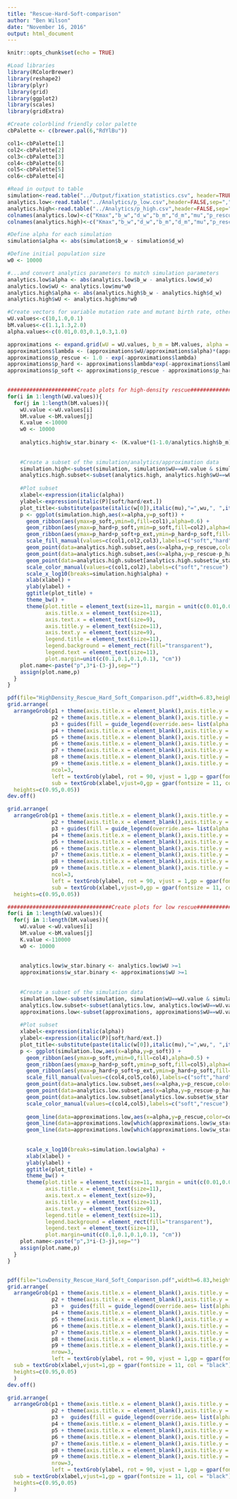 ```yaml
---
title: "Rescue-Hard-Soft-comparison"
author: "Ben Wilson"
date: "November 16, 2016"
output: html_document
---
```


```r
knitr::opts_chunk$set(echo = TRUE)
```

```r
#Load libraries
library(RColorBrewer)
library(reshape2)
library(plyr)
library(grid)
library(ggplot2)
library(scales)
library(gridExtra)

#Create colorblind friendly color palette
cbPalette <- c(brewer.pal(6,"RdYlBu"))

col1<-cbPalette[1]
col2<-cbPalette[2]
col3<-cbPalette[3]
col4<-cbPalette[6]
col5<-cbPalette[5]
col6<-cbPalette[4]

```


```r
#Read in output to table
simulation<-read.table("../Output/fixation_statistics.csv", header=TRUE, sep=",")
analytics.low<-read.table("../Analytics/p_low.csv",header=FALSE,sep=",")
analytics.high<-read.table("../Analytics/p_high.csv",header=FALSE,sep=",")
colnames(analytics.low)<-c("Kmax","b_w","d_w","b_m","d_m","mu","p_rescue","p_hard")
colnames(analytics.high)<-c("Kmax","b_w","d_w","b_m","d_m","mu","p_rescue","p_hard")
```

```r
#Define alpha for each simulation
simulation$alpha <- abs(simulation$b_w - simulation$d_w)

#Define initial population size
w0 <- 10000

#...and convert analytics parameters to match simulation parameters
analytics.low$alpha <- abs(analytics.low$b_w - analytics.low$d_w)
analytics.low$wU <- analytics.low$mu*w0
analytics.high$alpha <- abs(analytics.high$b_w - analytics.high$d_w)
analytics.high$wU <- analytics.high$mu*w0

#Create vectors for variable mutation rate and mutant birth rate, other parameters explored
wU.values<-c(10,1.0,0.1)
bM.values<-c(1.1,1.3,2.0)
alpha.values<-c(0.01,0.03,0.1,0.3,1.0)

```

```r
approximations <- expand.grid(wU = wU.values, b_m = bM.values, alpha = alpha.values)
approximations$lambda <- (approximations$wU/approximations$alpha)*(approximations$b_m - 1.0)
approximations$p_rescue <- 1.0 - exp(-approximations$lambda)
approximations$p_hard <- approximations$lambda*exp(-approximations$lambda)
approximations$p_soft <- approximations$p_rescue - approximations$p_hard
  
```

```r

######################Create plots for high-density rescue#############################
for(i in 1:length(wU.values)){
  for(j in 1:length(bM.values)){
    wU.value <-wU.values[i]
    bM.value <-bM.values[j]
    K.value <-10000
    w0 <- 10000
    
    analytics.high$w_star.binary <- (K.value*(1-1.0/analytics.high$b_m))*analytics.high$wU/w0 >=1 
    
    
    #Create a subset of the simulation/analytics/approximation data
    simulation.high<-subset(simulation, simulation$wU==wU.value & simulation$b_m==bM.value & simulation$Kmax==K.value, select=c(p_soft,p_hard,p_ext,alpha))
    analytics.high.subset<-subset(analytics.high, analytics.high$wU==wU.value & analytics.high$b_m==bM.value, select=c(p_hard,p_rescue,alpha,w_star.binary))
    
    #Plot subset
    xlabel<-expression(italic(alpha))
    ylabel<-expression(italic(P)[soft/hard/ext.])
    plot_title<-substitute(paste(italic(w[0]),italic(mu),"=",wu,", ",italic(b[m]),"=",bm),list(wu=wU.value,bm=bM.value))
    p <- ggplot(simulation.high,aes(x=alpha,y=p_soft)) +
      geom_ribbon(aes(ymax=p_soft,ymin=0,fill=col1),alpha=0.6) + 
      geom_ribbon(aes(ymax=p_hard+p_soft,ymin=p_soft,fill=col2),alpha=0.6) +
      geom_ribbon(aes(ymax=p_hard+p_soft+p_ext,ymin=p_hard+p_soft,fill=col3),alpha=0.6)  +
      scale_fill_manual(values=c(col1,col2,col3),labels=c("soft","hard","ext."),name="Simulation") +
      geom_point(data=analytics.high.subset,aes(x=alpha,y=p_rescue,color=col2),size =3) +
      geom_point(data=analytics.high.subset,aes(x=alpha,y=p_rescue-p_hard,color=col1),size=3,shape=21) +
      geom_point(data=analytics.high.subset[analytics.high.subset$w_star.binary==TRUE,],aes(x=alpha,y=p_rescue-p_hard),color=col1,size=3,shape=21,fill=col1) +
      scale_color_manual(values=c(col1,col2),labels=c("soft","rescue"),name="Analysis") +
      scale_x_log10(breaks=simulation.high$alpha) +
      xlab(xlabel) +
      ylab(ylabel) +
      ggtitle(plot_title) +
      theme_bw() +
      theme(plot.title = element_text(size=11, margin = unit(c(0.01,0.01,0.01,0.01), "cm")),
            axis.title.x = element_text(size=11),
            axis.text.x = element_text(size=9), 
            axis.title.y = element_text(size=11),
            axis.text.y = element_text(size=9),
            legend.title = element_text(size=11),
            legend.background = element_rect(fill="transparent"),
            legend.text = element_text(size=11),
            plot.margin=unit(c(0.1,0.1,0.1,0.1), "cm"))
    plot.name<-paste("p",3*i-(3-j),sep="")
    assign(plot.name,p)
  }
}

pdf(file="HighDensity_Rescue_Hard_Soft_Comparison.pdf",width=6.83,height=7,paper="special")
grid.arrange(
  arrangeGrob(p1 + theme(axis.title.x = element_blank(),axis.title.y = element_blank(),legend.position="none"),
              p2 + theme(axis.title.x = element_blank(),axis.title.y = element_blank(),legend.position="none"),
              p3 + guides(fill = guide_legend(override.aes= list(alpha = 0.5))) + theme(axis.title.x = element_blank(),axis.title.y = element_blank(), legend.box = "horizontal", legend.position=c(0.5,0.4)),
              p4 + theme(axis.title.x = element_blank(),axis.title.y = element_blank(),legend.position="none"),
              p5 + theme(axis.title.x = element_blank(),axis.title.y = element_blank(),legend.position="none"),
              p6 + theme(axis.title.x = element_blank(),axis.title.y = element_blank(),legend.position="none"),
              p7 + theme(axis.title.x = element_blank(),axis.title.y = element_blank(),legend.position="none"),
              p8 + theme(axis.title.x = element_blank(),axis.title.y = element_blank(),legend.position="none"),
              p9 + theme(axis.title.x = element_blank(),axis.title.y = element_blank(),legend.position="none"), 
              ncol=3,
              left = textGrob(ylabel, rot = 90, vjust = 1,gp = gpar(fontsize = 11, col = "black"))),
              sub = textGrob(xlabel,vjust=0,gp = gpar(fontsize = 11, col = "black")),
  heights=c(0.95,0.05))
dev.off()

grid.arrange(
  arrangeGrob(p1 + theme(axis.title.x = element_blank(),axis.title.y = element_blank(),legend.position="none"),
              p2 + theme(axis.title.x = element_blank(),axis.title.y = element_blank(),legend.position="none"),
              p3 + guides(fill = guide_legend(override.aes= list(alpha = 0.5))) + theme(axis.title.x = element_blank(),axis.title.y = element_blank(), legend.box = "horizontal", legend.position=c(0.5,0.4)),
              p4 + theme(axis.title.x = element_blank(),axis.title.y = element_blank(),legend.position="none"),
              p5 + theme(axis.title.x = element_blank(),axis.title.y = element_blank(),legend.position="none"),
              p6 + theme(axis.title.x = element_blank(),axis.title.y = element_blank(),legend.position="none"),
              p7 + theme(axis.title.x = element_blank(),axis.title.y = element_blank(),legend.position="none"),
              p8 + theme(axis.title.x = element_blank(),axis.title.y = element_blank(),legend.position="none"),
              p9 + theme(axis.title.x = element_blank(),axis.title.y = element_blank(),legend.position="none"), 
              ncol=3,
              left = textGrob(ylabel, rot = 90, vjust = 1,gp = gpar(fontsize = 11, col = "black"))),
              sub = textGrob(xlabel,vjust=0,gp = gpar(fontsize = 11, col = "black")),
  heights=c(0.95,0.05))

```


```r

#################################Create plots for low rescue###########################
for(i in 1:length(wU.values)){
  for(j in 1:length(bM.values)){
    wU.value <-wU.values[i]
    bM.value <-bM.values[j]
    K.value <-110000
    w0 <- 10000
    
    
    analytics.low$w_star.binary <- analytics.low$wU >=1
    approximations$w_star.binary <- approximations$wU >=1
    
    
    #Create a subset of the simulation data
    simulation.low<-subset(simulation, simulation$wU==wU.value & simulation$b_m==bM.value & simulation$Kmax==K.value, select=c(p_soft,p_hard,p_ext,alpha))
    analytics.low.subset<-subset(analytics.low, analytics.low$wU==wU.value & analytics.low$b_m==bM.value, select=c(p_hard,p_rescue,alpha,w_star.binary))
    approximations.low<-subset(approximations, approximations$wU==wU.value & approximations$b_m==bM.value, select=c(p_hard,p_rescue,alpha,w_star.binary))
    
    #Plot subset
    xlabel<-expression(italic(alpha))
    ylabel<-expression(italic(P)[soft/hard/ext.])
    plot_title<-substitute(paste(italic(w[0]),italic(mu),"=",wu,", ",italic(b[m]),"=",bm),list(wu=wU.value,bm=bM.value))
    p <- ggplot(simulation.low,aes(x=alpha,y=p_soft)) +
      geom_ribbon(aes(ymax=p_soft,ymin=0,fill=col4),alpha=0.5) + 
      geom_ribbon(aes(ymax=p_hard+p_soft,ymin=p_soft,fill=col5),alpha=0.5) +
      geom_ribbon(aes(ymax=p_hard+p_soft+p_ext,ymin=p_hard+p_soft,fill=col6),alpha=0.5)  +
      scale_fill_manual(values=c(col4,col5,col6),labels=c("soft","hard","ext."),name="Simulation") +
      geom_point(data=analytics.low.subset,aes(x=alpha,y=p_rescue,color=col5),size =3) +
      geom_point(data=analytics.low.subset,aes(x=alpha,y=p_rescue-p_hard,color=col4),size=3,shape=21) +
      geom_point(data=analytics.low.subset[analytics.low.subset$w_star.binary==TRUE,],aes(x=alpha,y=p_rescue-p_hard),color=col4,size=3,shape=21,fill=col4) +
      scale_color_manual(values=c(col4,col5),labels=c("soft","rescue"),name="Analysis") +
      
      geom_line(data=approximations.low,aes(x=alpha,y=p_rescue,color=col5),size = 1) +
      geom_line(data=approximations.low[which(approximations.low$w_star.binary==TRUE),],aes(x=alpha,y=p_rescue-p_hard),color=col4,size=0.5) +
      geom_line(data=approximations.low[which(approximations.low$w_star.binary==FALSE),],aes(x=alpha,y=p_rescue-p_hard),color=col4,size=0.5, linetype = 2) +
      
      
      scale_x_log10(breaks=simulation.low$alpha) +
      xlab(xlabel) +
      ylab(ylabel) +
      ggtitle(plot_title) +
      theme_bw() +
      theme(plot.title = element_text(size=11, margin = unit(c(0.01,0.01,0.01,0.01), "cm")),
            axis.title.x = element_text(size=11),
            axis.text.x = element_text(size=9), 
            axis.title.y = element_text(size=11),
            axis.text.y = element_text(size=9),
            legend.title = element_text(size=11),
            legend.background = element_rect(fill="transparent"),
            legend.text = element_text(size=11),
            plot.margin=unit(c(0.1,0.1,0.1,0.1), "cm"))
    plot.name<-paste("p",3*i-(3-j),sep="")
    assign(plot.name,p)
  }
}


pdf(file="LowDensity_Rescue_Hard_Soft_Comparison.pdf",width=6.83,height=7)
grid.arrange(
  arrangeGrob(p1 + theme(axis.title.x = element_blank(),axis.title.y = element_blank(),legend.position="none"),
              p2 + theme(axis.title.x = element_blank(),axis.title.y = element_blank(),legend.position="none"),
              p3 +  guides(fill = guide_legend(override.aes= list(alpha = 0.5))) + theme(axis.title.x = element_blank(),axis.title.y = element_blank(),legend.box = "horizontal",legend.position=c(0.5,0.4)),
              p4 + theme(axis.title.x = element_blank(),axis.title.y = element_blank(),legend.position="none"),
              p5 + theme(axis.title.x = element_blank(),axis.title.y = element_blank(),legend.position="none"),
              p6 + theme(axis.title.x = element_blank(),axis.title.y = element_blank(),legend.position="none"),
              p7 + theme(axis.title.x = element_blank(),axis.title.y = element_blank(),legend.position="none"),
              p8 + theme(axis.title.x = element_blank(),axis.title.y = element_blank(),legend.position="none"),
              p9 + theme(axis.title.x = element_blank(),axis.title.y = element_blank(),legend.position="none"),
              nrow=3,
              left = textGrob(ylabel, rot = 90, vjust = 1,gp = gpar(fontsize = 11, col = "black"))),
  sub = textGrob(xlabel,vjust=1,gp = gpar(fontsize = 11, col = "black")),
  heights=c(0.95,0.05)
  )
dev.off()

grid.arrange(
  arrangeGrob(p1 + theme(axis.title.x = element_blank(),axis.title.y = element_blank(),legend.position="none"),
              p2 + theme(axis.title.x = element_blank(),axis.title.y = element_blank(),legend.position="none"),
              p3 +  guides(fill = guide_legend(override.aes= list(alpha = 0.5))) + theme(axis.title.x = element_blank(),axis.title.y = element_blank(),legend.box = "horizontal",legend.position=c(0.5,0.4)),
              p4 + theme(axis.title.x = element_blank(),axis.title.y = element_blank(),legend.position="none"),
              p5 + theme(axis.title.x = element_blank(),axis.title.y = element_blank(),legend.position="none"),
              p6 + theme(axis.title.x = element_blank(),axis.title.y = element_blank(),legend.position="none"),
              p7 + theme(axis.title.x = element_blank(),axis.title.y = element_blank(),legend.position="none"),
              p8 + theme(axis.title.x = element_blank(),axis.title.y = element_blank(),legend.position="none"),
              p9 + theme(axis.title.x = element_blank(),axis.title.y = element_blank(),legend.position="none"),
              nrow=3,
              left = textGrob(ylabel, rot = 90, vjust = 1,gp = gpar(fontsize = 11, col = "black"))),
  sub = textGrob(xlabel,vjust=1,gp = gpar(fontsize = 11, col = "black")),
  heights=c(0.95,0.05)
  )



```

